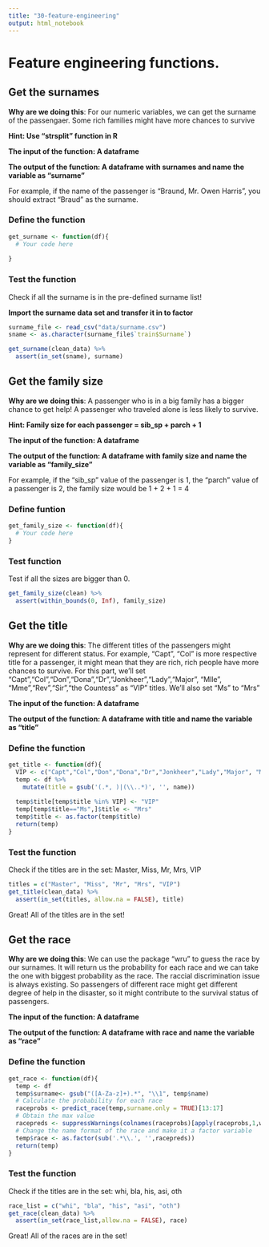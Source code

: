 ```yaml
---
title: "30-feature-engineering"
output: html_notebook
---
```


# Feature engineering functions.

## Get the surnames

**Why are we doing this**: For our numeric variables, we can get the surname of the passengaer.  Some rich families might have more chances to survive

**Hint: Use "strsplit" function in R**

**The input of the function: A dataframe**

**The output of the function: A dataframe with surnames and name the variable as "surname"**

For example, if the name of the passenger is "Braund, Mr. Owen Harris", you should extract "Braud" as the surname.

### Define the function

```r
get_surname <- function(df){
  # Your code here
  
}
```

### Test the function

Check if all the surname is in the pre-defined surname list!

**Import the surname data set and transfer it in to factor**

```r
surname_file <- read_csv("data/surname.csv")
sname <- as.character(surname_file$`train$Surname`)
```

```r
get_surname(clean_data) %>% 
  assert(in_set(sname), surname)
```

## Get the family size

**Why are we doing this**: A passenger who is in a big family has a bigger chance to get help!  A passenger who traveled alone is less likely to survive.  

**Hint: Family size for each passenger = sib_sp + parch + 1**

**The input of the function: A dataframe**

**The output of the function: A dataframe with family size and name the variable as "family_size"**

For example, if the "sib_sp" value of the passenger is 1, the "parch" value of a passenger is 2, the family size would be 1 + 2 + 1 = 4

### Define funtion

```r
get_family_size <- function(df){
  # Your code here
}
```

### Test function

Test if all the sizes are bigger than 0.

```r
get_family_size(clean) %>% 
  assert(within_bounds(0, Inf), family_size)
```

## Get the title

**Why are we doing this**: The different titles of the passengers might represent for different status.  For example, "Capt", "Col" is more respective title for a passenger, it might mean that they are rich, rich people have more chances to survive.  For this part, we'll set "Capt","Col","Don","Dona","Dr","Jonkheer","Lady","Major", "Mlle", "Mme","Rev","Sir","the Countess" as "VIP" titles.  We'll also set "Ms" to "Mrs"

**The input of the function: A dataframe**

**The output of the function: A dataframe with title and name the variable as "title"**

### Define the function

```r
get_title <- function(df){
  VIP <- c("Capt","Col","Don","Dona","Dr","Jonkheer","Lady","Major", "Mlle", "Mme","Rev","Sir","the Countess")
  temp <- df %>% 
    mutate(title = gsub('(.*, )|(\\..*)', '', name)) 
  
  temp$title[temp$title %in% VIP] <- "VIP"
  temp[temp$title=="Ms",]$title <- "Mrs"
  temp$title <- as.factor(temp$title)
  return(temp)
}
```

### Test the function

Check if the titles are in the set:
Master, Miss, Mr, Mrs, VIP

```r
titles = c("Master", "Miss", "Mr", "Mrs", "VIP")
get_title(clean_data) %>% 
  assert(in_set(titles, allow.na = FALSE), title)
```

Great!  All of the titles are in the set!

## Get the race

**Why are we doing this**: We can use the package "wru" to guess the race by our surnames.  It will return us the probability for each race and we can take the one with biggest probability as the race.  The raccial discrimination issue is always existing.  So passengers of different race might get different degree of help in the disaster, so it might contribute to the survival status of passengers.

**The input of the function: A dataframe**

**The output of the function: A dataframe with race and name the variable as "race"**

### Define the function

```r
get_race <- function(df){
  temp <- df
  temp$surname<- gsub("([A-Za-z]+).*", "\\1", temp$name)
  # Calculate the probability for each race
  raceprobs <- predict_race(temp,surname.only = TRUE)[13:17]
  # Obtain the max value
  racepreds <- suppressWarnings(colnames(raceprobs)[apply(raceprobs,1,which.max)])
  # Change the name format of the race and make it a factor variable
  temp$race <- as.factor(sub('.*\\.', '',racepreds))
  return(temp)
}
```

### Test the function

Check if the titles are in the set:
whi, bla, his, asi, oth

```r
race_list = c("whi", "bla", "his", "asi", "oth")
get_race(clean_data) %>% 
  assert(in_set(race_list,allow.na = FALSE), race)
```

Great!  All of the races are in the set!